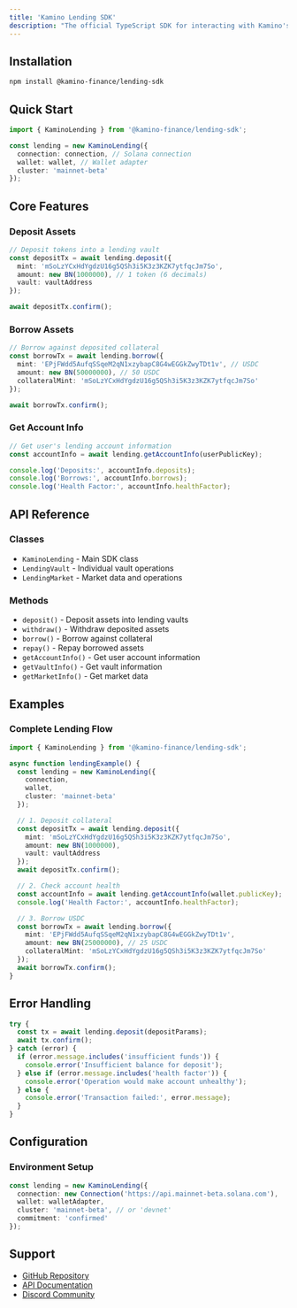 ```yaml
---
title: 'Kamino Lending SDK'
description: "The official TypeScript SDK for interacting with Kamino's lending protocol."
---
```

## Installation

```bash
npm install @kamino-finance/lending-sdk
```

## Quick Start

```typescript
import { KaminoLending } from '@kamino-finance/lending-sdk';

const lending = new KaminoLending({
  connection: connection, // Solana connection
  wallet: wallet, // Wallet adapter
  cluster: 'mainnet-beta'
});
```

## Core Features

### Deposit Assets

```typescript
// Deposit tokens into a lending vault
const depositTx = await lending.deposit({
  mint: 'mSoLzYCxHdYgdzU16g5QSh3i5K3z3KZK7ytfqcJm7So',
  amount: new BN(1000000), // 1 token (6 decimals)
  vault: vaultAddress
});

await depositTx.confirm();
```

### Borrow Assets

```typescript
// Borrow against deposited collateral
const borrowTx = await lending.borrow({
  mint: 'EPjFWdd5AufqSSqeM2qN1xzybapC8G4wEGGkZwyTDt1v', // USDC
  amount: new BN(50000000), // 50 USDC
  collateralMint: 'mSoLzYCxHdYgdzU16g5QSh3i5K3z3KZK7ytfqcJm7So'
});

await borrowTx.confirm();
```

### Get Account Info

```typescript
// Get user's lending account information
const accountInfo = await lending.getAccountInfo(userPublicKey);

console.log('Deposits:', accountInfo.deposits);
console.log('Borrows:', accountInfo.borrows);
console.log('Health Factor:', accountInfo.healthFactor);
```

## API Reference

### Classes

- `KaminoLending` - Main SDK class
- `LendingVault` - Individual vault operations
- `LendingMarket` - Market data and operations

### Methods

- `deposit()` - Deposit assets into lending vaults
- `withdraw()` - Withdraw deposited assets
- `borrow()` - Borrow against collateral
- `repay()` - Repay borrowed assets
- `getAccountInfo()` - Get user account information
- `getVaultInfo()` - Get vault information
- `getMarketInfo()` - Get market data

## Examples

### Complete Lending Flow

```typescript
import { KaminoLending } from '@kamino-finance/lending-sdk';

async function lendingExample() {
  const lending = new KaminoLending({
    connection,
    wallet,
    cluster: 'mainnet-beta'
  });

  // 1. Deposit collateral
  const depositTx = await lending.deposit({
    mint: 'mSoLzYCxHdYgdzU16g5QSh3i5K3z3KZK7ytfqcJm7So',
    amount: new BN(1000000),
    vault: vaultAddress
  });
  await depositTx.confirm();

  // 2. Check account health
  const accountInfo = await lending.getAccountInfo(wallet.publicKey);
  console.log('Health Factor:', accountInfo.healthFactor);

  // 3. Borrow USDC
  const borrowTx = await lending.borrow({
    mint: 'EPjFWdd5AufqSSqeM2qN1xzybapC8G4wEGGkZwyTDt1v',
    amount: new BN(25000000), // 25 USDC
    collateralMint: 'mSoLzYCxHdYgdzU16g5QSh3i5K3z3KZK7ytfqcJm7So'
  });
  await borrowTx.confirm();
}
```

## Error Handling

```typescript
try {
  const tx = await lending.deposit(depositParams);
  await tx.confirm();
} catch (error) {
  if (error.message.includes('insufficient funds')) {
    console.error('Insufficient balance for deposit');
  } else if (error.message.includes('health factor')) {
    console.error('Operation would make account unhealthy');
  } else {
    console.error('Transaction failed:', error.message);
  }
}
```

## Configuration

### Environment Setup

```typescript
const lending = new KaminoLending({
  connection: new Connection('https://api.mainnet-beta.solana.com'),
  wallet: walletAdapter,
  cluster: 'mainnet-beta', // or 'devnet'
  commitment: 'confirmed'
});
```

## Support

- [GitHub Repository](https://github.com/Kamino-Finance/klend-sdk)
- [API Documentation](/api-reference)
- [Discord Community](https://discord.gg/kamino) 